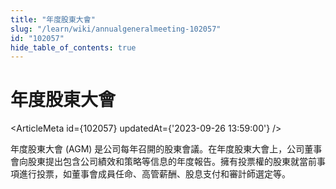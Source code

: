 ```yaml
---
title: "年度股東大會"
slug: "/learn/wiki/annualgeneralmeeting-102057"
id: "102057"
hide_table_of_contents: true
---
```



# 年度股東大會

<ArticleMeta id={102057} updatedAt={'2023-09-26 13:59:00'} />
<div className='border-solid border-b border-t-0 my-4 border-[var(--ifm-color-gray-300)]' />

年度股東大會 (AGM) 是公司每年召開的股東會議。在年度股東大會上，公司董事會向股東提出包含公司績效和策略等信息的年度報告。擁有投票權的股東就當前事項進行投票，如董事會成員任命、高管薪酬、股息支付和審計師選定等。

